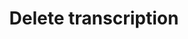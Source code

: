 ---
title: Delete transcription
description: Delete a pre-recorded transcription and all its data (audio file, transcription).
openapi: delete /v2/pre-recorded/{id}
---